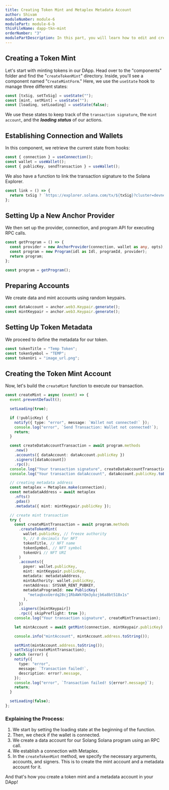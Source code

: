```yaml
---
title: Creating Token Mint and Metaplex Metadata Account
author: Shivam
moduleNumber: module-6
modulePart: module-6-b
thisFileName: dapp-tkn-mint
orderNumber: "3"
modulePartDescription: In this part, you will learn how to edit and create components to integrate the Solana contract on the frontend side of your DApp.
---
```


## Creating a Token Mint

Let's start with minting tokens in our DApp. Head over to the "components" folder and find the "`createTokenMint`" directory. Inside, you'll see a component named "`CreateMintForm`." Here, we use the `useState` hook to manage three different states:

```typescript
const [txSig, setTxSig] = useState("");
const [mint, setMint] = useState("");
const [loading, setLoading] = useState(false);
```

We use these states to keep track of the `transaction signature`, the `mint account`, and the **_loading status_** of our actions.

## Establishing Connection and Wallets

In this component, we retrieve the current state from hooks:

```typescript
const { connection } = useConnection();
const wallet = useWallet();
const { publicKey, sendTransaction } = useWallet();
```

We also have a function to link the transaction signature to the Solana Explorer.

```typescript
const link = () => {
  return txSig ? `https://explorer.solana.com/tx/${txSig}?cluster=devnet` : "";
};
```

## Setting Up a New Anchor Provider

We then set up the provider, connection, and program API for executing RPC calls.

```typescript
const getProgram = () => {
  const provider = new AnchorProvider(connection, wallet as any, opts);
  const program = new Program(idl as Idl, programId, provider);
  return program;
};

const program = getProgram();
```

## Preparing Accounts

We create data and mint accounts using random keypairs.

```typescript
const dataAccount = anchor.web3.Keypair.generate();
const mintKeypair = anchor.web3.Keypair.generate();
```

## Setting Up Token Metadata

We proceed to define the metadata for our token.

```typescript
const tokenTitle = "Temp Token";
const tokenSymbol = "TEMP";
const tokenUri = "image_url.png";
```

## Creating the Token Mint Account

Now, let's build the `createMint` function to execute our transaction.

```typescript
const createMint = async (event) => {
  event.preventDefault();

  setLoading(true);

  if (!publicKey) {
    notify({ type: "error", message: `Wallet not connected!` });
    console.log("error", `Send Transaction: Wallet not connected!`);
    return;
  }

  const createDataAccountTransaction = await program.methods
    .new()
    .accounts({ dataAccount: dataAccount.publicKey })
    .signers([dataAccount])
    .rpc();
  console.log("Your transaction signature", createDataAccountTransaction);
  console.log("Your transaction dataAccount", dataAccount.publicKey.toBase58());

  // creating metadata address
  const metaplex = Metaplex.make(connection);
  const metadataAddress = await metaplex
    .nfts()
    .pdas()
    .metadata({ mint: mintKeypair.publicKey });

  // create mint transaction
  try {
    const createMintTransaction = await program.methods
      .createTokenMint(
        wallet.publicKey, // freeze authority
        9, // 0 decimals for NFT
        tokenTitle, // NFT name
        tokenSymbol, // NFT symbol
        tokenUri // NFT URI
      )
      .accounts({
        payer: wallet.publicKey,
        mint: mintKeypair.publicKey,
        metadata: metadataAddress,
        mintAuthority: wallet.publicKey,
        rentAddress: SYSVAR_RENT_PUBKEY,
        metadataProgramId: new PublicKey(
          "metaqbxxUerdq28cj1RbAWkYQm3ybzjb6a8bt518x1s"
        ),
      })
      .signers([mintKeypair])
      .rpc({ skipPreflight: true });
    console.log("Your transaction signature", createMintTransaction);

    let mintAccount = await getMint(connection, mintKeypair.publicKey);

    console.info("mintAccount", mintAccount.address.toString());

    setMint(mintAccount.address.toString());
    setTxSig(createMintTransaction);
  } catch (error) {
    notify({
      type: "error",
      message: `Transaction failed!`,
      description: error?.message,
    });
    console.log("error", `Transaction failed! ${error?.message}`);
    return;
  }

  setLoading(false);
};
```

### Explaining the Process:

1. We start by setting the loading state at the beginning of the function.
2. Then, we check if the wallet is connected.
3. We create a data account for our Solang Solana program using an RPC call.
4. We establish a connection with Metaplex.
5. In the `createTokenMint` method, we specify the necessary arguments, accounts, and signers. This is to create the mint account and a metadata account for it.

And that's how you create a token mint and a metadata account in your DApp!
